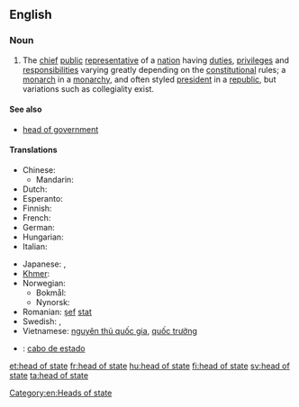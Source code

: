 ==English==

===Noun===
{{wikipedia}}
{{en-noun|sg=[[head]] [[of]] [[state]]|pl=heads of state}}

# The [[chief]] [[public]] [[representative]] of a [[nation]] having [[duties]], [[privilege]]s and [[responsibilities]] varying greatly depending on the [[constitution]]al rules; a [[monarch]] in a [[monarchy]], and often styled [[president]] in a [[republic]], but variations such as collegiality exist.

====See also====
* [[head of government]]

====Translations====
{{trans-top|the chief public representative of a nation}}
* Chinese:
** Mandarin: {{t-|cmn|元首|tr=yuánshǒu|sc=Hani}}
* Dutch: {{t+|nl|staatshoofd|n}}
* Esperanto: {{t|eo|ŝtatestro}}
* Finnish: {{t-|fi|valtionpäämies}}
* French: {{t|fr|chef d'état|m}}
* German: {{t|de|Staatsoberhaupt|n}}
* Hungarian: {{t+|hu|államfő}}
* Italian: {{t|it|capo di stato}}
{{trans-mid}}
* Japanese: {{t-|ja|国家元首|tr=kokkagenshu}}, {{t+|ja|元首|tr=genshu}}
* [[Khmer]]: {{t|km|ប្រមុខរដ្ឋ|sc=Khmr|tr=prɑmuk roat}}
* Norwegian:
** Bokmål: {{t-|no|statsoverhode|n}}
** Nynorsk: {{t-|nn|statsoverhovud|n|xs=Norwegian Nynorsk}}
* Romanian: [[șef]] {{l|ro|de}} [[stat]] {{m}}
* Swedish: {{t+|sv|statschef|c}}, {{t-|sv|statsöverhuvud|n}}
* Vietnamese: [[nguyên thủ quốc gia]], [[quốc trưởng]]
{{trans-bottom}}

{{checktrans-top}}
* {{ttbc|es}}: [[cabo de estado]] {{m}}
{{trans-bottom}}

[[Category:en:Heads of state]]

[[et:head of state]]
[[fr:head of state]]
[[hu:head of state]]
[[fi:head of state]]
[[sv:head of state]]
[[ta:head of state]]